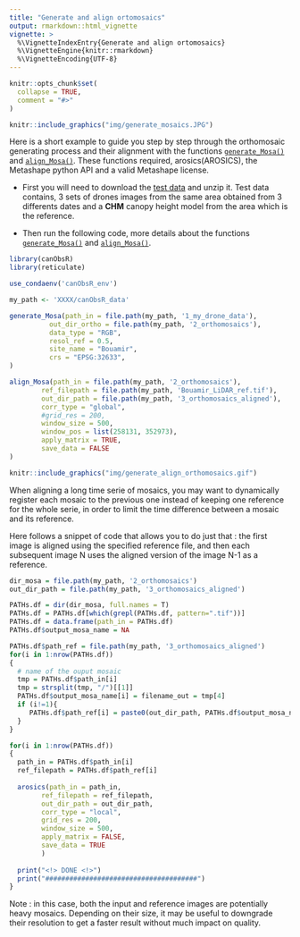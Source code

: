```yaml
---
title: "Generate and align ortomosaics"
output: rmarkdown::html_vignette
vignette: >
  %\VignetteIndexEntry{Generate and align ortomosaics}
  %\VignetteEngine{knitr::rmarkdown}
  %\VignetteEncoding{UTF-8}
---
```


```r
knitr::opts_chunk$set(
  collapse = TRUE,
  comment = "#>"
)
```

```r
knitr::include_graphics("img/generate_mosaics.JPG")
```


Here is a short example to guide you step by step through the orthomosaic generating process and their alignment with the functions [`generate_Mosa()`](https://umr-amap.github.io/canObsR/reference/generate_Mosa.html) and [`align_Mosa()`](https://umr-amap.github.io/canObsR/reference/align_Mosa.html). These functions required, arosics(AROSICS), the Metashape python API and a valid Metashape license.  

* First you will need to download the  [test data](https://zenodo.org/uploads/14748367?token=eyJhbGciOiJIUzUxMiJ9.eyJpZCI6ImVhNjBlZWM5LWYwZTEtNGUxNS04ZDRmLWI3MTAwZTdiMTdmNSIsImRhdGEiOnt9LCJyYW5kb20iOiIzYmViYTgxNWE2OGNlYTA1Zjc1YzdmMWUzZTdjZTVkMSJ9.pzx-dAnjJXNp34OIpqfibrHxZxSUSj8FvdLPGd6r4IaJSa5sAW-eme_EenQr0bLPUAjFGhKrZ-OqrVOQ7bLKBw) and unzip it. Test
data contains, 3 sets of drones images from the same area obtained from 3 differents dates and a **CHM** canopy height model from the area which is the reference. 

* Then run the following code, more details about the functions  [`generate_Mosa()`](https://umr-amap.github.io/canObsR/reference/generate_Mosa.html) and [`align_Mosa()`](https://umr-amap.github.io/canObsR/reference/align_Mosa.html).


```r
library(canObsR)
library(reticulate)

use_condaenv('canObsR_env')

my_path <- 'XXXX/canObsR_data'

generate_Mosa(path_in = file.path(my_path, '1_my_drone_data'),
          out_dir_ortho = file.path(my_path, '2_orthomosaics'),
          data_type = "RGB",
          resol_ref = 0.5,
          site_name = "Bouamir",
          crs = "EPSG:32633",
) 

align_Mosa(path_in = file.path(my_path, '2_orthomosaics'),
        ref_filepath = file.path(my_path, 'Bouamir_LiDAR_ref.tif'),
        out_dir_path = file.path(my_path, '3_orthomosaics_aligned'),
        corr_type = "global",
        #grid_res = 200,
        window_size = 500,
        window_pos = list(258131, 352973),
        apply_matrix = TRUE,
        save_data = FALSE
)


```

```r
knitr::include_graphics("img/generate_align_orthomosaics.gif")
```

When aligning a long time serie of mosaics, you may want to dynamically register each mosaic to the previous one instead of keeping one reference for the whole serie, in order to limit the time difference between a mosaic and its reference. 

Here follows a snippet of code that allows you to do just that : the first image is aligned using the specified reference file, and then each subsequent image N uses the aligned version of the image N-1 as a reference.
```r
dir_mosa = file.path(my_path, '2_orthomosaics')
out_dir_path = file.path(my_path, '3_orthomosaics_aligned')

PATHs.df = dir(dir_mosa, full.names = T)
PATHs.df = PATHs.df[which(grepl(PATHs.df, pattern=".tif"))]
PATHs.df = data.frame(path_in = PATHs.df)
PATHs.df$output_mosa_name = NA

PATHs.df$path_ref = file.path(my_path, '3_orthomosaics_aligned')
for(i in 1:nrow(PATHs.df))                      
{
  # name of the ouput mosaic
  tmp = PATHs.df$path_in[i]
  tmp = strsplit(tmp, "/")[[1]]
  PATHs.df$output_mosa_name[i] = filename_out = tmp[4]
  if (i!=1){
     PATHs.df$path_ref[i] = paste0(out_dir_path, PATHs.df$output_mosa_name[i-1]) 
  }
}

for(i in 1:nrow(PATHs.df)) 
{
  path_in = PATHs.df$path_in[i]
  ref_filepath = PATHs.df$path_ref[i]
  
  arosics(path_in = path_in,
        ref_filepath = ref_filepath,
        out_dir_path = out_dir_path,
        corr_type = "local",
        grid_res = 200,
        window_size = 500,
        apply_matrix = FALSE,
        save_data = TRUE
        )
 
  print("<!> DONE <!>")
  print("######################################")
}
```

Note : in this case, both the input and reference images are potentially heavy mosaics. Depending on their size, it may be useful to downgrade their resolution to get a faster result without much impact on quality.  


